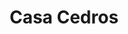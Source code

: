 ---
  title: Casa Cedros
  slug: casa-cedros
  year: '2022'
  excerpt: Lorem ipsum dolor sit amet, consectetur adipiscing elit, sed do eiusmod tempor incididunt ut labore et dolore magna aliqua. Ut enim ad minim veniam, quis nostrud exercitation ullamco laboris nisi ut aliquip ex ea commodo consequat. Duis aute irure dolor in reprehenderit in voluptate velit esse cillum dolore eu fugiat nulla pariatur. Excepteur sint occaecat cupidatat non proident, sunt in culpa qui officia deserunt mollit anim id est laborum
  location: Tapalpa, Jalisco
  variant: project
  embeddedImages: 
    - casa_cedros00001.jpg
    - casa_cedros00002.jpg
    - casa_cedros00003.jpg
    - casa_cedros00004.jpg
    - casa_cedros00005.jpg
    - casa_cedros00006.jpg
    - casa_cedros00007.jpg
    - casa_cedros00008.jpg
    - casa_cedros00009.jpg
    - casa_cedros00010.jpg
    - casa_cedros00011.jpg
    - casa_cedros00012.jpg
    - casa_cedros00013.jpg
    - casa_cedros00014.jpg
    - casa_cedros00015.jpg
    - casa_cedros00016.jpg
    - casa_cedros00017.jpg
    - casa_cedros00018.jpg
    - casa_cedros00019.jpg
    - casa_cedros00020.jpg
    - casa_cedros00021.jpg
    - casa_cedros00022.jpg
    - casa_cedros00023.jpg
    - casa_cedros00024.jpg
    - casa_cedros00025.jpg
    - casa_cedros00026.jpg
    - casa_cedros00027.jpg
---